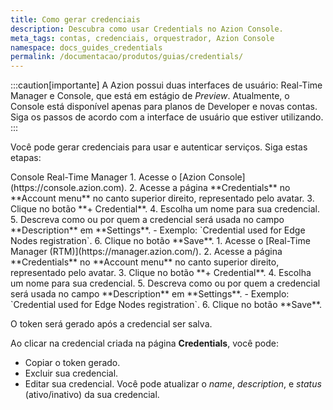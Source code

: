 ```yaml
---
title: Como gerar credenciais
description: Descubra como usar Credentials no Azion Console.
meta_tags: contas, credenciais, orquestrador, Azion Console
namespace: docs_guides_credentials
permalink: /documentacao/produtos/guias/credentials/
---
```



:::caution[importante]
A Azion possui duas interfaces de usuário: Real-Time Manager e Console, que está em estágio de *Preview*. Atualmente, o Console está disponível apenas para planos de Developer e novas contas. Siga os passos de acordo com a interface de usuário que estiver utilizando.
:::

Você pode gerar credenciais para usar e autenticar serviços. Siga estas etapas:

<Tabs client:visible>
    <Fragment slot="tab.console">Console</Fragment>
    <Fragment slot="tab.rtm">Real-Time Manager</Fragment>

<Fragment slot="panel.console">
1. Acesse o [Azion Console](https://console.azion.com).
2. Acesse a página **Credentials** no **Account menu** no canto superior direito, representado pelo avatar.
3. Clique no botão **+ Credential**.
4. Escolha um nome para sua credencial.
5. Descreva como ou por quem a credencial será usada no campo **Description** em **Settings**.
- Exemplo: `Credential used for Edge Nodes registration`.
6. Clique no botão **Save**.
</Fragment>

<Fragment slot="panel.rtm">
1. Acesse o [Real-Time Manager (RTM)](https://manager.azion.com/).
2. Acesse a página **Credentials** no **Account menu** no canto superior direito, representado pelo avatar.
3. Clique no botão **+ Credential**.
4. Escolha um nome para sua credencial.
5. Descreva como ou por quem a credencial será usada no campo **Description** em **Settings**.
- Exemplo: `Credential used for Edge Nodes registration`.
6. Clique no botão **Save**.
</Fragment>

</Tabs>

O token será gerado após a credencial ser salva.

Ao clicar na credencial criada na página **Credentials**, você pode:

- Copiar o token gerado.
- Excluir sua credencial.
- Editar sua credencial. Você pode atualizar o *name*, *description*, e *status* (ativo/inativo) da sua credencial.
